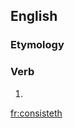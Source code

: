 ==English==

===Etymology===
{{suffix|consist|eth}}

===Verb===
{{en-verb form}}

# {{archaic third-person singular of|consist}}

[[fr:consisteth]]